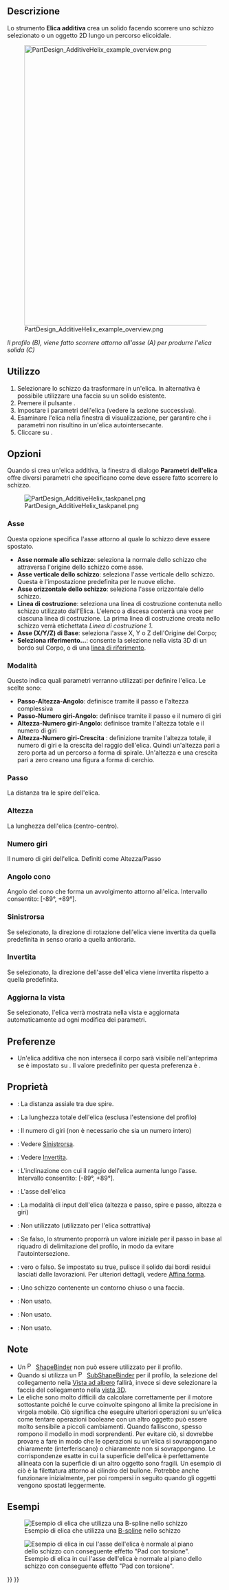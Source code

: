 <languages/>

{{Docnav/it
|[[PartDesign_AdditivePipe/it|Sweep additivo]]
|[[PartDesign_AdditiveBox/it|Cubo additivo]]
|[[PartDesign_Workbench/it|PartDesign]]
|IconL=PartDesign_AdditivePipe.svg
|IconR=PartDesign_AdditiveBox.svg
|IconC=Workbench_PartDesign.svg
}}

{{GuiCommand/it
|Name=PartDesign AdditiveHelix
|Name/it=Elica Additiva
|MenuLocation=Part Design → Crea una funzione additiva → Elica additiva
|Workbenches=[[PartDesign_Workbench/it|PartDesign]]
|Version=0.19
|SeeAlso=[[PartDesign_SubtractiveHelix/it|Elica sottrattiva]]
}}

<span id="Description"></span>
== Descrizione ==

Lo strumento '''Elica additiva''' crea un solido facendo scorrere uno schizzo selezionato o un oggetto 2D lungo un percorso elicoidale.

[[File:PartDesign_AdditiveHelix_example_overview.png|none|650px]]

''Il profilo (B), viene fatto scorrere attorno all'asse (A) per produrre l'elica solida (C)''

<span id="Usage"></span>
== Utilizzo ==

# Selezionare lo schizzo da trasformare in un'elica. In alternativa è possibile utilizzare una faccia su un solido esistente.
# Premere il pulsante {{Button|[[Image:PartDesign_AdditiveHelix.svg|16px]] [[PartDesign_AdditiveHelix/it|Elica additiva]]}}.
# Impostare i parametri dell'elica (vedere la sezione successiva).
# Esaminare l'elica nella finestra di visualizzazione, per garantire che i parametri non risultino in un'elica autointersecante.
# Cliccare su {{Button|OK}}.

<span id="Options"></span>
== Opzioni ==

Quando si crea un'elica additiva, la finestra di dialogo '''Parametri dell'elica''' offre diversi parametri che specificano come deve essere fatto scorrere lo schizzo.

[[File:PartDesign_AdditiveHelix_taskpanel.png|frame|left]]

<span id="Axis"></span>
=== Asse ===

Questa opzione specifica l'asse attorno al quale lo schizzo deve essere spostato.
* '''Asse normale allo schizzo''': seleziona la normale dello schizzo che attraversa l'origine dello schizzo come asse. {{Version/it|0.20}}
* '''Asse verticale dello schizzo''': seleziona l'asse verticale dello schizzo. Questa è l'impostazione predefinita per le nuove eliche.
* '''Asse orizzontale dello schizzo''': seleziona l'asse orizzontale dello schizzo.
* '''Linea di costruzione''': seleziona una linea di costruzione contenuta nello schizzo utilizzato dall'Elica. L'elenco a discesa conterrà una voce per ciascuna linea di costruzione. La prima linea di costruzione creata nello schizzo verrà etichettata ''Linea di costruzione 1''.
* '''Asse (X/Y/Z) di Base''': seleziona l'asse X, Y o Z dell'Origine del Corpo;
* '''Seleziona riferimento...''': consente la selezione nella vista 3D di un bordo sul Corpo, o di una [[PartDesign_Line/it|linea di riferimento]].

<span id="Mode"></span>
=== Modalità ===

Questo indica quali parametri verranno utilizzati per definire l'elica. Le scelte sono:
* '''Passo-Altezza-Angolo''': definisce tramite il passo e l'altezza complessiva
* '''Passo-Numero giri-Angolo''': definisce tramite il passo e il numero di giri
* '''Altezza-Numero giri-Angolo''': definisce tramite l'altezza totale e il numero di giri
* '''Altezza-Numero giri-Crescita''' {{Version/it|0.20}}: definizione tramite l'altezza totale, il numero di giri e la crescita del raggio dell'elica. Quindi un'altezza pari a zero porta ad un percorso a forma di spirale. Un'altezza e una crescita pari a zero creano una figura a forma di cerchio.

<span id="Pitch"></span>
=== Passo ===

La distanza tra le spire dell'elica.

<span id="Height"></span>
=== Altezza ===

La lunghezza dell'elica (centro-centro).

<span id="Turns"></span>
=== Numero giri ===

Il numero di giri dell'elica. Definiti come Altezza/Passo

<span id="Cone_Angle"></span>
=== Angolo cono ===

Angolo del cono che forma un avvolgimento attorno all'elica. Intervallo consentito: [-89°, +89°].

<span id="Left_handed"></span>
=== Sinistrorsa ===

Se selezionato, la direzione di rotazione dell'elica viene invertita da quella predefinita in senso orario a quella antioraria.

<span id="Reversed"></span>
=== Invertita ===

Se selezionato, la direzione dell'asse dell'elica viene invertita rispetto a quella predefinita.

<span id="Update_view"></span>
=== Aggiorna la vista ===

Se selezionato, l'elica verrà mostrata nella vista e aggiornata automaticamente ad ogni modifica dei parametri.

<span id="Preferences"></span>
== Preferenze ==

* Un'elica additiva che non interseca il corpo sarà visibile nell'anteprima se {{MenuCommand|Strumenti → Modifica parametri... → BaseApp → Preferences → Mod → PartDesign → AdditiveHelixPreview}} è impostato su {{TRUE}}. Il valore predefinito per questa preferenza è {{FALSE}}. {{Version/it|0.20}}

<span id="Properties"></span>
== Proprietà ==

* {{PropertyData|Pitch}}: La distanza assiale tra due spire.
* {{PropertyData|Height}}: La lunghezza totale dell'elica (esclusa l'estensione del profilo)
* {{PropertyData|Turns}}: Il numero di giri (non è necessario che sia un numero intero)
* {{PropertyData|Left Handed}}: Vedere [[#Sinistrorsa|Sinistrorsa]].
* {{PropertyData|Reversed}}: Vedere [[#Invertita|Invertita]].
* {{PropertyData|Angle}}: L'inclinazione con cui il raggio dell'elica aumenta lungo l'asse. Intervallo consentito: [-89°, +89°].
* {{PropertyData|Reference axis}}: L'asse dell'elica
* {{PropertyData|Mode}}: La modalità di input dell'elica (altezza e passo, spire e passo, altezza e giri)
* {{PropertyData|Outside}}: Non utilizzato (utilizzato per l'elica sottrattiva)
* {{PropertyData|Has Been Edited}}: Se falso, lo strumento proporrà un valore iniziale per il passo in base al riquadro di delimitazione del profilo, in modo da evitare l'autointersezione.
* {{PropertyData|Refine}}: vero o falso. Se impostato su true, pulisce il solido dai bordi residui lasciati dalle lavorazioni. Per ulteriori dettagli, vedere [[Part_RefineShape/it|Affina forma]].
* {{PropertyData|Profile}}: Uno schizzo contenente un contorno chiuso o una faccia.
* {{PropertyData|Midplane}}: Non usato.
* {{PropertyData|Up to face}}: Non usato.
* {{PropertyData|Allow multiple face}}: Non usato.

<span id="Notes"></span>
== Note ==

<div class="mw-translate-fuzzy">
* Un [[File:PartDesign_ShapeBinder.svg|16px]] [[PartDesign_ShapeBinder/it|ShapeBinder]] non può essere utilizzato per il profilo.
* Quando si utilizza un [[File:PartDesign_SubShapeBinder.svg|16px]] [[PartDesign_SubShapeBinder/it|SubShapeBinder]] per il profilo, la selezione del collegamento nella [[Tree_view/it|Vista ad albero]] fallirà, invece si deve selezionare la faccia del collegamento nella [[3D_view/it|vista 3D]].
* Le eliche sono molto difficili da calcolare correttamente per il motore sottostante poiché le curve coinvolte spingono al limite la precisione in virgola mobile. Ciò significa che eseguire ulteriori operazioni su un'elica come tentare operazioni booleane con un altro oggetto può essere molto sensibile a piccoli cambiamenti. Quando falliscono, spesso rompono il modello in modi sorprendenti. Per evitare ciò, si dovrebbe provare a fare in modo che le operazioni su un'elica si sovrappongano chiaramente (interferiscano) o chiaramente non si sovrappongano. Le corrispondenze esatte in cui la superficie dell'elica è perfettamente allineata con la superficie di un altro oggetto sono fragili. Un esempio di ciò è la filettatura attorno al cilindro del bullone. Potrebbe anche funzionare inizialmente, per poi rompersi in seguito quando gli oggetti vengono spostati leggermente.
</div>

<span id="Examples"></span>
== Esempi ==

[[File:PartDesign_AdditiveHelix_example_bspline.png|frame|left|Esempio di elica che utilizza una [[Sketcher_CreateBSpline/it|B-spline]] nello schizzo]]

[[File:PartDesign_AdditiveHelix_example_twisting_pad.png|frame|left|Esempio di elica in cui l'asse dell'elica è normale al piano dello schizzo con conseguente effetto "Pad con torsione".]]


{{Docnav/it
|[[PartDesign_AdditivePipe/it|Sweep additivo]]
|[[PartDesign_AdditiveBox/it|Cubo additivo]]
|[[PartDesign_Workbench/it|PartDesign]]
|IconL=PartDesign_AdditivePipe.svg
|IconR=PartDesign_AdditiveBox.svg
|IconC=Workbench_PartDesign.svg
}}

{{PartDesign Tools navi{{#translation:}}}}
{{Userdocnavi{{#translation:}}}}